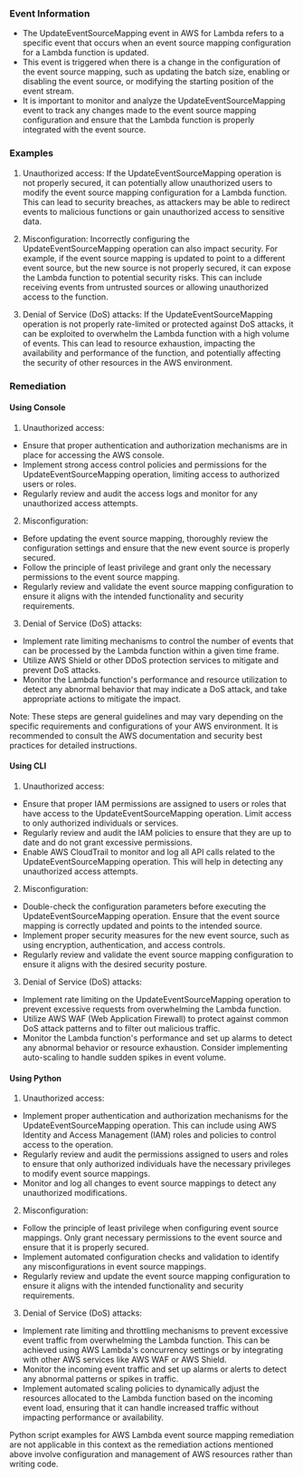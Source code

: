 
### Event Information

- The UpdateEventSourceMapping event in AWS for Lambda refers to a specific event that occurs when an event source mapping configuration for a Lambda function is updated.
- This event is triggered when there is a change in the configuration of the event source mapping, such as updating the batch size, enabling or disabling the event source, or modifying the starting position of the event stream.
- It is important to monitor and analyze the UpdateEventSourceMapping event to track any changes made to the event source mapping configuration and ensure that the Lambda function is properly integrated with the event source.


### Examples

1. Unauthorized access: If the UpdateEventSourceMapping operation is not properly secured, it can potentially allow unauthorized users to modify the event source mapping configuration for a Lambda function. This can lead to security breaches, as attackers may be able to redirect events to malicious functions or gain unauthorized access to sensitive data.

2. Misconfiguration: Incorrectly configuring the UpdateEventSourceMapping operation can also impact security. For example, if the event source mapping is updated to point to a different event source, but the new source is not properly secured, it can expose the Lambda function to potential security risks. This can include receiving events from untrusted sources or allowing unauthorized access to the function.

3. Denial of Service (DoS) attacks: If the UpdateEventSourceMapping operation is not properly rate-limited or protected against DoS attacks, it can be exploited to overwhelm the Lambda function with a high volume of events. This can lead to resource exhaustion, impacting the availability and performance of the function, and potentially affecting the security of other resources in the AWS environment.

### Remediation

#### Using Console

1. Unauthorized access:
- Ensure that proper authentication and authorization mechanisms are in place for accessing the AWS console.
- Implement strong access control policies and permissions for the UpdateEventSourceMapping operation, limiting access to authorized users or roles.
- Regularly review and audit the access logs and monitor for any unauthorized access attempts.

2. Misconfiguration:
- Before updating the event source mapping, thoroughly review the configuration settings and ensure that the new event source is properly secured.
- Follow the principle of least privilege and grant only the necessary permissions to the event source mapping.
- Regularly review and validate the event source mapping configuration to ensure it aligns with the intended functionality and security requirements.

3. Denial of Service (DoS) attacks:
- Implement rate limiting mechanisms to control the number of events that can be processed by the Lambda function within a given time frame.
- Utilize AWS Shield or other DDoS protection services to mitigate and prevent DoS attacks.
- Monitor the Lambda function's performance and resource utilization to detect any abnormal behavior that may indicate a DoS attack, and take appropriate actions to mitigate the impact.

Note: These steps are general guidelines and may vary depending on the specific requirements and configurations of your AWS environment. It is recommended to consult the AWS documentation and security best practices for detailed instructions.

#### Using CLI

1. Unauthorized access:
- Ensure that proper IAM permissions are assigned to users or roles that have access to the UpdateEventSourceMapping operation. Limit access to only authorized individuals or services.
- Regularly review and audit the IAM policies to ensure that they are up to date and do not grant excessive permissions.
- Enable AWS CloudTrail to monitor and log all API calls related to the UpdateEventSourceMapping operation. This will help in detecting any unauthorized access attempts.

2. Misconfiguration:
- Double-check the configuration parameters before executing the UpdateEventSourceMapping operation. Ensure that the event source mapping is correctly updated and points to the intended source.
- Implement proper security measures for the new event source, such as using encryption, authentication, and access controls.
- Regularly review and validate the event source mapping configuration to ensure it aligns with the desired security posture.

3. Denial of Service (DoS) attacks:
- Implement rate limiting on the UpdateEventSourceMapping operation to prevent excessive requests from overwhelming the Lambda function.
- Utilize AWS WAF (Web Application Firewall) to protect against common DoS attack patterns and to filter out malicious traffic.
- Monitor the Lambda function's performance and set up alarms to detect any abnormal behavior or resource exhaustion. Consider implementing auto-scaling to handle sudden spikes in event volume.

#### Using Python

1. Unauthorized access:
- Implement proper authentication and authorization mechanisms for the UpdateEventSourceMapping operation. This can include using AWS Identity and Access Management (IAM) roles and policies to control access to the operation.
- Regularly review and audit the permissions assigned to users and roles to ensure that only authorized individuals have the necessary privileges to modify event source mappings.
- Monitor and log all changes to event source mappings to detect any unauthorized modifications.

2. Misconfiguration:
- Follow the principle of least privilege when configuring event source mappings. Only grant necessary permissions to the event source and ensure that it is properly secured.
- Implement automated configuration checks and validation to identify any misconfigurations in event source mappings.
- Regularly review and update the event source mapping configuration to ensure it aligns with the intended functionality and security requirements.

3. Denial of Service (DoS) attacks:
- Implement rate limiting and throttling mechanisms to prevent excessive event traffic from overwhelming the Lambda function. This can be achieved using AWS Lambda's concurrency settings or by integrating with other AWS services like AWS WAF or AWS Shield.
- Monitor the incoming event traffic and set up alarms or alerts to detect any abnormal patterns or spikes in traffic.
- Implement automated scaling policies to dynamically adjust the resources allocated to the Lambda function based on the incoming event load, ensuring that it can handle increased traffic without impacting performance or availability.

Python script examples for AWS Lambda event source mapping remediation are not applicable in this context as the remediation actions mentioned above involve configuration and management of AWS resources rather than writing code.

